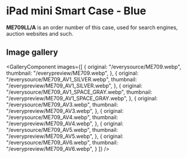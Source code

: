 
# iPad mini Smart Case - Blue

<Callout type='info' emoji='👉🏻'>**ME709LL/A** is an order number of this case, used for search engines, auction websites and such.</Callout>

## Image gallery

<GalleryComponent
    images={[
      {
        original: "/everysource/ME709.webp",
        thumbnail: "/everypreview/ME709.webp",
      },
      {
        original: "/everysource/ME709_AV1_SILVER.webp",
        thumbnail: "/everypreview/ME709_AV1_SILVER.webp",
      },
      {
        original: "/everysource/ME709_AV1_SPACE_GRAY.webp",
        thumbnail: "/everypreview/ME709_AV1_SPACE_GRAY.webp",
      },
      {
        original: "/everysource/ME709_AV3.webp",
        thumbnail: "/everypreview/ME709_AV3.webp",
      },
      {
        original: "/everysource/ME709_AV4.webp",
        thumbnail: "/everypreview/ME709_AV4.webp",
      },
      {
        original: "/everysource/ME709_AV5.webp",
        thumbnail: "/everypreview/ME709_AV5.webp",
      },
      {
        original: "/everysource/ME709_AV6.webp",
        thumbnail: "/everypreview/ME709_AV6.webp",
      }
    ]}
  />
